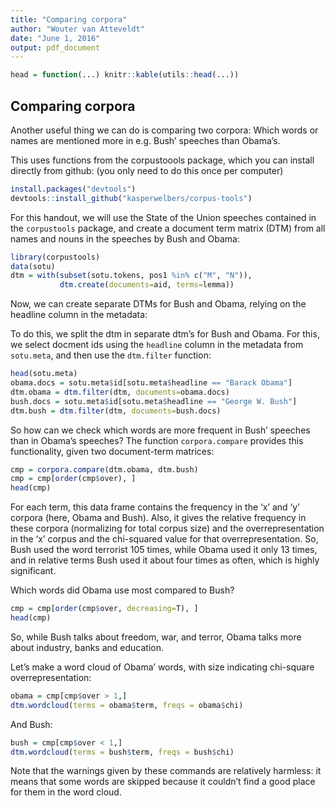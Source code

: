 ```yaml
---
title: "Comparing corpora"
author: "Wouter van Atteveldt"
date: "June 1, 2016"
output: pdf_document
---
```


```r
head = function(...) knitr::kable(utils::head(...))
```

Comparing corpora
----

Another useful thing we can do is comparing two corpora: 
Which words or names are mentioned more in e.g. Bush' speeches than Obama's.

This uses functions from the corpustoools package, which you can install directly from github:
(you only need to do this once per computer)

```r
install.packages("devtools")
devtools::install_github("kasperwelbers/corpus-tools")
```

For this handout, we will use the State of the Union speeches contained in the `corpustools` package,
and create a document term matrix (DTM) from all names and nouns in the speeches by Bush and Obama:

```r
library(corpustools)
data(sotu)
dtm = with(subset(sotu.tokens, pos1 %in% c("M", "N")),
           dtm.create(documents=aid, terms=lemma))
```

Now, we can create separate DTMs for Bush and Obama,
relying on the headline column in the metadata:

To do this, we split the dtm in separate dtm's for Bush and Obama.
For this, we select docment ids using the `headline` column in the metadata from `sotu.meta`, and then use the `dtm.filter` function:


```r
head(sotu.meta)
obama.docs = sotu.meta$id[sotu.meta$headline == "Barack Obama"]
dtm.obama = dtm.filter(dtm, documents=obama.docs)
bush.docs = sotu.meta$id[sotu.meta$headline == "George W. Bush"]
dtm.bush = dtm.filter(dtm, documents=bush.docs)
```

So how can we check which words are more frequent in Bush' speeches than in Obama's speeches?
The function `corpora.compare` provides this functionality, given two document-term matrices:

```r
cmp = corpora.compare(dtm.obama, dtm.bush)
cmp = cmp[order(cmp$over), ]
head(cmp)
```

For each term, this data frame contains the frequency in the 'x' and 'y' corpora (here, Obama and Bush).
Also, it gives the relative frequency in these corpora (normalizing for total corpus size)
and the overrepresentation in the 'x' corpus and the chi-squared value for that overrepresentation.
So, Bush used the word terrorist 105 times, while Obama used it only 13 times, and in relative terms Bush used it about four times as often, which is highly significant. 

Which words did Obama use most compared to Bush?

```r
cmp = cmp[order(cmp$over, decreasing=T), ]
head(cmp)
```

So, while Bush talks about freedom, war, and terror, Obama talks more about industry, banks and education. 

Let's make a word cloud of Obama' words, with size indicating chi-square overrepresentation:

```r
obama = cmp[cmp$over > 1,]
dtm.wordcloud(terms = obama$term, freqs = obama$chi)
```

And Bush:

```r
bush = cmp[cmp$over < 1,]
dtm.wordcloud(terms = bush$term, freqs = bush$chi)
```

Note that the warnings given by these commands are relatively harmless: it means that some words are skipped because it couldn't find a good place for them in the word cloud. 
